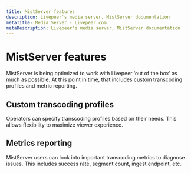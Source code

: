 ```yaml
---
title: MistServer features
description: Livepeer's media server, MistServer documentation
metaTitle: Media Server - Livepeer.com
metaDescription: Livepeer's media server, MistServer documentation
---
```


# MistServer features

MistServer is being optimized to work with Livepeer ‘out of the box’ as much as
possible. At this point in time, that includes custom transcoding profiles and 
metric reporting.

## Custom transcoding profiles

Operators can specify transcoding profiles based on their needs. This allows
flexibility to maximize viewer experience.

## Metrics reporting

MistServer users can look into important transcoding metrics to diagnose issues.
This includes success rate, segment count, ingest endpoint, etc.
